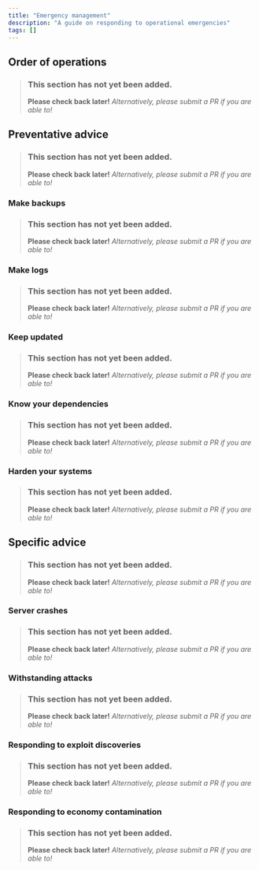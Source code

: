 ```yaml
---
title: "Emergency management"
description: "A guide on responding to operational emergencies"
tags: []
---
```

<v comment="Explain difference between operations emergencies and social ones. Link to same page in mod section." />

## Order of operations
> ### This section has not yet been added.
> **Please check back later!** *Alternatively, please submit a PR if you are able to!*
<v comment="Stop bleeding, figure out how much bled, patch it, open it, review it." />

## Preventative advice
> ### This section has not yet been added.
> **Please check back later!** *Alternatively, please submit a PR if you are able to!*
<v comment="Emergencies shouldnt happen every day." />

### Make backups
> ### This section has not yet been added.
> **Please check back later!** *Alternatively, please submit a PR if you are able to!*
<v comment="Cron, ways of doing this, why it matters." />

### Make logs
> ### This section has not yet been added.
> **Please check back later!** *Alternatively, please submit a PR if you are able to!*
<v comment="Areas of interest, how to do it, what to do with them, how to use them." />

### Keep updated
> ### This section has not yet been added.
> **Please check back later!** *Alternatively, please submit a PR if you are able to!*
<v comment="Running paper 1.7.10 with abandoned plugins." />

### Know your dependencies
> ### This section has not yet been added.
> **Please check back later!** *Alternatively, please submit a PR if you are able to!*
<v comment="If services you rely on are down, is that going to cause bigger problems?" />

### Harden your systems
> ### This section has not yet been added.
> **Please check back later!** *Alternatively, please submit a PR if you are able to!*
<v comment="2fa, not giving players dangerous permissions, etc." />

## Specific advice
> ### This section has not yet been added.
> **Please check back later!** *Alternatively, please submit a PR if you are able to!*
<v comment="Catch-all for this section." />

### Server crashes
> ### This section has not yet been added.
> **Please check back later!** *Alternatively, please submit a PR if you are able to!*
<v comment="how investigate why it crashed, maintain communications, how to restart, how to monitor, how to review" />

### Withstanding attacks
> ### This section has not yet been added.
> **Please check back later!** *Alternatively, please submit a PR if you are able to!*
<v comment="Dos and stuff. Link to hosting section. Also, probably a good idea to handle other common attack vectors." />

### Responding to exploit discoveries
> ### This section has not yet been added.
> **Please check back later!** *Alternatively, please submit a PR if you are able to!*
<v comment="Scaling response to risk." /> 


### Responding to economy contamination
> ### This section has not yet been added.
> **Please check back later!** *Alternatively, please submit a PR if you are able to!*
<v comment="Mitigating, tracking, and cleaning leakage. When to backup, risks of a leak, common strategies used by offending players." />